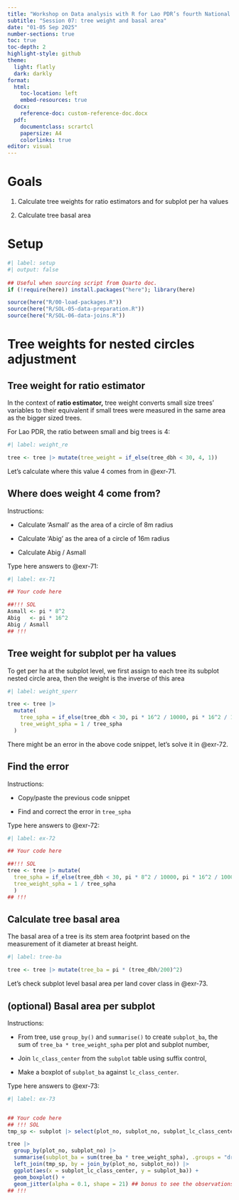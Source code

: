 ```yaml
---
title: "Workshop on Data analysis with R for Lao PDR’s fourth National Forest Inventory cycle"
subtitle: "Session 07: tree weight and basal area"
date: "01-05 Sep 2025"
number-sections: true
toc: true
toc-depth: 2
highlight-style: github
theme: 
  light: flatly
  dark: darkly
format: 
  html: 
    toc-location: left
    embed-resources: true
  docx:
    reference-doc: custom-reference-doc.docx
  pdf: 
    documentclass: scrartcl
    papersize: A4
    colorlinks: true
editor: visual
---
```


# Goals {.unnumbered}

1.  Calculate tree weights for ratio estimators and for subplot per ha values

2.  Calculate tree basal area

# Setup {.unnumbered}

```r
#| label: setup
#| output: false
 
## Useful when sourcing script from Quarto doc.
if (!require(here)) install.packages("here"); library(here)

source(here("R/00-load-packages.R"))
source(here("R/SOL-05-data-preparation.R"))
source(here("R/SOL-06-data-joins.R"))
```

<!-- Section 1 -->

# Tree weights for nested circles adjustment

<!-- Section 1.1 -->

## Tree weight for ratio estimator

In the context of **ratio estimator,** tree weight converts small size trees' variables to their equivalent if small trees were measured in the same area as the bigger sized trees.

For Lao PDR, the ratio between small and big trees is 4:

```r
#| label: weight_re

tree <- tree |> mutate(tree_weight = if_else(tree_dbh < 30, 4, 1))

```

Let's calculate where this value 4 comes from in @exr-71.

:::: {.callout-warning appearance="simple"}
<!-- Ex 7.1 -->

::: {#exr-71}
## Where does weight 4 come from?

\linebreak

Instructions:

-   Calculate 'Asmall' as the area of a circle of 8m radius

-   Calculate 'Abig' as the area of a circle of 16m radius

-   Calculate Abig / Asmall
:::
::::

Type here answers to @exr-71:

```r
#| label: ex-71

## Your code here

##!!! SOL
Asmall <- pi * 8^2 
Abig   <- pi * 16^2
Abig / Asmall 
## !!!
```

<!-- Section 1.2 -->

## Tree weight for subplot per ha values

To get per ha at the subplot level, we first assign to each tree its subplot nested circle area, then the weight is the inverse of this area

```r
#| label: weight_sperr

tree <- tree |> 
  mutate( 
    tree_spha = if_else(tree_dbh < 30, pi * 16^2 / 10000, pi * 16^2 / 10000),
    tree_weight_spha = 1 / tree_spha
  )

```

There might be an error in the above code snippet, let's solve it in @exr-72.

:::: {.callout-warning appearance="simple"}
<!-- EX 7.2 -->

::: {#exr-72}
## Find the error

\linebreak

Instructions:

-   Copy/paste the previous code snippet

-   Find and correct the error in `tree_spha`
:::
::::

Type here answers to @exr-72:

```r
#| label: ex-72

## Your code here

##!!! SOL
tree <- tree |> mutate( 
  tree_spha = if_else(tree_dbh < 30, pi * 8^2 / 10000, pi * 16^2 / 10000), 
  tree_weight_spha = 1 / tree_spha 
  )
## !!!
```

<!-- Section 2 -->

## Calculate tree basal area

The basal area of a tree is its stem area footprint based on the measurement of it diameter at breast height.

```r
#| label: tree-ba

tree <- tree |> mutate(tree_ba = pi * (tree_dbh/200)^2)

```

Let's check subplot level basal area per land cover class in @exr-73.

:::: {.callout-warning appearance="simple"}
<!-- EX 7.3 -->

::: {#exr-73}
## (optional) Basal area per subplot

\linebreak

Instructions:

-   From tree, use `group_by()` and `summarise()` to create `subplot_ba`, the sum of `tree_ba * tree_weight_spha` per plot and subplot number,

-   Join `lc_class_center` from the `subplot` table using suffix control,

-   Make a boxplot of `subplot_ba` against `lc_class_center`.
:::
::::

Type here answers to @exr-73:

```r
#| label: ex-73


## Your code here
## !!! SOL
tmp_sp <- subplot |> select(plot_no, subplot_no, subplot_lc_class_center) 

tree |> 
  group_by(plot_no, subplot_no) |> 
  summarise(subplot_ba = sum(tree_ba * tree_weight_spha), .groups = "drop") |> 
  left_join(tmp_sp, by = join_by(plot_no, subplot_no)) |> 
  ggplot(aes(x = subplot_lc_class_center, y = subplot_ba)) + 
  geom_boxplot() + 
  geom_jitter(alpha = 0.1, shape = 21) ## bonus to see the observations on top of the boxplot
## !!!

```
